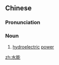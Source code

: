 ==Chinese==
{{zh-forms}}

===Pronunciation===
{{zh-pron
|m=shuǐnéng
|c=seoi2 nang4
|cat=n
}}

===Noun===
{{zh-noun}}

# [[hydroelectric]] [[power]]

[[zh:水能]]